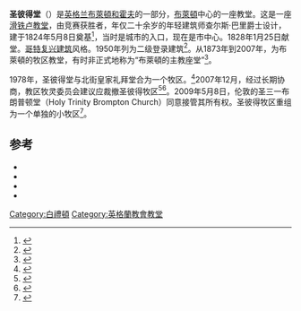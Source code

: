 {{noteTA
|T=zh-tw:聖彼得堂 (布萊頓); zh-hk:聖彼得堂 (白禮頓); zh-cn:圣彼得堂 (布赖顿);
|1=zh-tw:布萊頓; zh-hk:白禮頓; zh-cn:布赖顿;
|2=zh-tw:奇徹斯特; zh-hk:芝車士打; zh-cn:奇切斯特;
|3=zh-tw:坎特伯里; zh-hk:根德伯里; zh-cn:坎特伯雷;
|4=zh-tw:哥德; zh-hk:哥德; zh-cn:哥特;
}}

{{Infobox church
|name=圣彼得堂
|image=St Peter's Church, Brighton (26-11-2008).jpg
|denomination=[[英格蘭教會|英格蘭圣公会]]
|parish=[[布萊頓|布萊頓]]
|deanery=布萊頓
|archdeaconry=奇切斯特
|diocese=[[聖公會奇徹斯特教區|奇切斯特]]
|province=[[坎特伯雷教省|坎特伯雷]]
|coordinates={{coord|50|49|42.11|N|0|8|5.98|W|region:GB|display=inline,title}}
}}
'''圣彼得堂'''（{{lang-en|St Peter's Church}}）是[[英格兰|英格兰]][[布萊頓和霍夫|布萊頓和霍夫]]的一部分，[[布萊頓|布萊頓]]中心的一座教堂。这是一座[[滑铁卢教堂|滑铁卢教堂]]，由竞赛获胜者，年仅二十余岁的年轻建筑师查尔斯·巴里爵士设计，建于1824年5月8日奠基<ref name="Harrison9">{{Harvnb|Harrison|1934|p=9.}}</ref>，当时是城市的入口，现在是市中心。1828年1月25日献堂。[[哥德復興式建築|哥特复兴建筑]]风格。1950年列为二级登录建筑<ref name="IoE481227">{{cite web|title=Detailed record: Church of St Peter (Brighton Parish Church), St Peter's Place, Brighton|url=http://www.imagesofengland.org.uk/Details/Default.aspx?id=481227&mode=quick|work=[[Images_of_England|Images of England]]|publisher=[[English_Heritage|English Heritage]]|year=2007|accessdate=14 January 2010|archive-url=https://web.archive.org/web/20141015051556/http://www.imagesofengland.org.uk/Details/Default.aspx?id=481227&mode=quick|archive-date=2014-10-15|dead-url=yes}}</ref>。从1873年到2007年，为布萊頓的牧区教堂，有时非正式地称为“布萊頓的主教座堂”<ref>{{Cite web |url=http://www.theargus.co.uk/news/4714001.Brighton_s_cathdral_welcomes_hundreds_to_reopening/ |title=Brighton's cathedral welcomes hundreds to reopening |accessdate=2014-10-09 |archive-date=2018-06-13 |archive-url=https://web.archive.org/web/20180613084808/http://www.theargus.co.uk/news/4714001.Brighton_s_cathdral_welcomes_hundreds_to_reopening/ |dead-url=no }}</ref>。

1978年，圣彼得堂与北街皇家礼拜堂合为一个牧区。<ref name="LG-47603-9085">{{London Gazette|issue=47603|date=28 July 1978|startpage=9085|accessdate=7 December 2012}}</ref>2007年12月，经过长期协商，教区牧灵委员会建议应裁撤圣彼得牧区<ref name="argus09022007">{{cite web|title=Two weeks to save church|url=http://archive.theargus.co.uk/2007/2/9/227283.html|accessdate=2008-02-06|publisher=Newsquest Media Group|date=2007-02-09|work=[[The_Argus_(Brighton)|The Argus]] website}}{{dead link|date=2017年12月 |bot=InternetArchiveBot |fix-attempted=yes }}</ref><ref name="stpclosure">{{cite web|title=December 2007 — Proposed Redundancy|url=http://www.stpeterschurchbrighton.org.uk/news.html|accessdate=2008-02-06|publisher=St Peter's Church Brighton|year=2007|work=St Peter's Church website|deadurl=yes|archiveurl=https://web.archive.org/web/20060503054045/http://www.stpeterschurchbrighton.org.uk/news.html|archivedate=2006-05-03}}</ref>。2009年5月8日，伦敦的圣三一布朗普顿堂（Holy Trinity Brompton Church）同意接管其所有权。圣彼得牧区重组为一个单独的小牧区<ref name="argus07052009">{{cite web|title=Brighton's St Peter's Church saved|url=http://www.theargus.co.uk/news/4351210.Brighton_s_St_Peter_s_Church_saved/|accessdate=2009-05-08|publisher=Newsquest Media Group|date=2009-05-08|work=[[The_Argus_(Brighton)|The Argus]] website|archive-date=2016-03-04|archive-url=https://web.archive.org/web/20160304032922/http://www.theargus.co.uk/news/4351210.Brighton_s_St_Peter_s_Church_saved/|dead-url=no}}</ref>。

==参考==
{{reflist|2}}
{{refbegin}}
*{{cite book|last=Dale|first=Antony|title=Brighton Churches|publisher=Routledge|location=London EC4|year=1989|isbn=0-415-00863-8|ref=harv}}
*{{cite book|last=Hamilton Maugham|first=H.|title=Some Brighton Churches|publisher=Faith Press Ltd|location=London|year=1922|ref=harv}}
*{{cite book|last=Harrison|first=Frederick|title=The Parish Church of Brighton|publisher=The Southern Counties Publishing & Advertising Co. Ltd|location=Hove|year=1934|ref=harv}}
*{{cite book|last1=Nairn|first1=Ian|authorlink1=Ian Nairn|last2=Pevsner|first2=Nikolaus|authorlink2=Nikolaus Pevsner|title=The Buildings of England: Sussex|publisher=[[Penguin_Books|Penguin Books]]|location=Harmondsworth|year=1965|isbn=0-14-071028-0|ref=harv}}
{{refend}}

[[Category:白禮頓|Category:白禮頓]]
[[Category:英格蘭教會教堂|Category:英格蘭教會教堂]]
